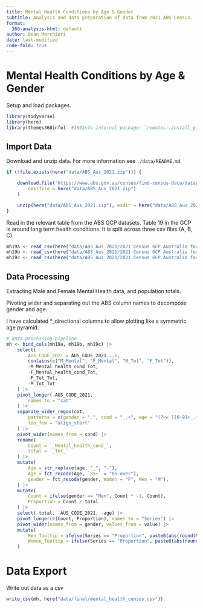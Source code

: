 ```yaml
---
title: Mental Health Conditions by Age & Gender 
subtitle: Analysis and data preparation of data from 2021 ABS Census. 
format:
  360-analysis-html: default
author: Dean Marchiori
date: last-modified
code-fold: true
---
```


# Mental Health Conditions by Age & Gender  

Setup and load packages. 

```r
library(tidyverse)
library(here)
library(themes360info)  #360Info internal package: `remotes::install_github("360-info/themes360info")` 
```

## Import Data  

Download and unzip data. For more information see `./data/README.md`.  

```r
if (!file.exists(here("data/ABS_Aus_2021.zip"))) {

    download.file("https://www.abs.gov.au/census/find-census-data/datapacks/download/2021_GCP_AUS_for_AUS_short-header.zip",
        destfile = here("data/ABS_Aus_2021.zip")
    )

    unzip(here("data/ABS_Aus_2021.zip"), exdir = here("data/ABS_Aus_2021"))
}
```

Read in the relevant table from the ABS GCP datasets. Table 19 in the GCP is around long term health conditions. 
It is split across three csv files (A, B, C).  

```r
mh19a <- read_csv(here("data/ABS_Aus_2021/2021 Census GCP Australia for AUS/2021Census_G19A_AUS_AUS.csv"))
mh19b <- read_csv(here("data/ABS_Aus_2021/2021 Census GCP Australia for AUS/2021Census_G19B_AUS_AUS.csv"))
mh19c <- read_csv(here("data/ABS_Aus_2021/2021 Census GCP Australia for AUS/2021Census_G19C_AUS_AUS.csv"))
```

## Data Processing  

Extracting Male and Female Mental Health data, and population totals.  

Pivoting wider and separating out the ABS column names to decompose gender and age.  

I have calculated *_directional columns to allow plotting like a symmetric age pyramid.  

```r
# data processing pipeline
mh <- bind_cols(mh19a, mh19b, mh19c) |>
    select(
        AUS_CODE_2021 = AUS_CODE_2021...1,
        contains(c("M_Mental", "F_Mental", "M_Tot", "F_Tot")),
        -M_Mental_health_cond_Tot,
        -F_Mental_health_cond_Tot,
        -F_Tot_Tot,
        -M_Tot_Tot
    ) |>
    pivot_longer(-AUS_CODE_2021,
        names_to = "cat"
    ) |>
    separate_wider_regex(cat,
        patterns = c(gender = ".", cond = "_.+", age = "(?<=_)[0-9]+_.+$"),
        too_few = "align_start"
    ) |>
    pivot_wider(names_from = cond) |>
    rename(
        Count = `_Mental_health_cond_`,
        total = `_Tot_`
    ) |>
    mutate(
        Age = str_replace(age, "_", "-"),
        Age = fct_recode(Age, `85+` = "85-over"),
        gender = fct_recode(gender, Women = "F", Men = "M"),
    ) |>
    mutate(
        Count = ifelse(gender == "Men", Count * -1, Count),
        Proportion = Count / total
    ) |>
    select(-total, -AUS_CODE_2021, -age) |>
    pivot_longer(c(Count, Proportion), names_to = "Series") |>
    pivot_wider(names_from = gender, values_from = value) |>
    mutate(
        Men_Tooltip = ifelse(Series == "Proportion", paste0(abs(round(Men * 100, 1)), "%"), abs(Men)),
        Women_Tooltip = ifelse(Series == "Proportion", paste0(abs(round(Women * 100, 1)), "%"), abs(Women))
    )
```

# Data Export 

Write out data as a csv  

```r
write_csv(mh, here("data/final/mental_health_census.csv"))
```